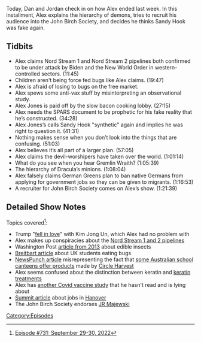 {{DEFAULTSORT:
    #_EPISODE_0731:September 29-30, 2022
}}{{Episode
    | title             = September 29-30, 2022
    | caption           = [https://knowledgefight.libsyn.com/731-september-29-30-2022 Listen to this episode on Libsyn]
    | episodeNumber     = 731
    | length            = 01:37:28
    | airDate           = October 3, 2022
    | coverageStartDate = September 29, 2022
    | coverageEndDate   = September 30, 2022
    | previousEpisode   = [[730: August 12, 2003]]
}}

{{Stub}}

Today, Dan and Jordan check in on how Alex ended last week.  In this installment, Alex explains the hierarchy of demons, tries to recruit his audience into the John Birch Society, and decides he thinks Sandy Hook was fake again.

==Tidbits==

* Alex claims Nord Stream 1 and Nord Stream 2 pipelines both confirmed to be under attack by Biden and the New World Order in western-controlled sectors. (11:45)
* Children aren't being force fed bugs like Alex claims. (19:47)
* Alex is afraid of losing to bugs on the free market.
* Alex spews some anti-vax stuff by misinterpreting an observational study.
* Alex Jones is paid off by the slow bacon cooking lobby. (27:15)
* Alex needs the SPARS document to be prophetic for his fake reality that he’s constructed. (34:28)
* Alex Jones’s calls Sandy Hook "synthetic" again and implies he was right to question it. (41:31)
* Nothing makes sense when you don’t look into the things that are confusing. (51:03)
* Alex believes it’s all part of a larger plan. (57:05)
* Alex claims the devil-worshipers have taken over the world. (1:01:14)
* What do you see when you hear Gremlin Wraith? (1:05:39)
* The hierarchy of Dracula’s minions. (1:08:04)
* Alex falsely claims German Greens plan to ban native Germans from applying for government jobs so they can be given to migrants. (1:16:53)
* A recruiter for John Birch Society comes on Alex’s show. (1:21:39)

==Detailed Show Notes==

Topics covered<ref>[https://knowledgefight.com/research/2022/10/2/episode-731-september-29-30-2022 Episode #731: September 29-30, 2022]</ref>:

*Trump "[https://thehill.com/blogs/ballot-box/409104-trump-kim-jong-un-and-i-fell-in-love/ fell in love]" with Kim Jong Un, which Alex had no problem with
*Alex makes up conspiracies about the [https://www.vox.com/world/2022/9/28/23376356/nord-stream-pipeline-russia-explosions-sabotage Nord Stream 1 and 2 pipelines]
*Washington Post [https://www.washingtonpost.com/news/answer-sheet/wp/2013/05/13/insects-a-new-nutritious-ingredient-for-school-lunches/ article from 2013] about edible insects
*[https://www.breitbart.com/europe/2022/05/31/eat-the-bugs-welsh-schoolchildren-fed-insects-encourage-sustainability/ Breitbart article] about UK students eating bugs
*[https://newspunch.com/wef-endorsed-bugs-and-insects-force-fed-to-children-in-1000-australian-schools/ NewsPunch article] misrepresenting the fact that [https://www.kidsnews.com.au/environment/insect-chips-could-be-just-the-cricket-for-the-planets-future/news-story/694409445fc2d4860718f86d35e4a0f5 some Australian school canteens offer products] made by [https://circleharvest.com.au/pages/school-programs Circle Harvest]
*Alex seems confused about the distinction between keratin and [https://www.center4research.org/whats-deal-keratin-treatments keratin treatments]
*Alex has [https://www.thelancet.com/journals/landia/article/PIIS2213-8587(22)00158-9/fulltext#%20 another Covid vaccine study] that he hasn't read and is lying about
*[https://summit.news/2022/09/23/germany-greens-plan-to-ban-native-germans-from-a-third-of-jobs-to-promote-diversity/ Summit article] about jobs in [https://www.citypopulation.de/en/germany/niedersachsen/region_hannover/03241001__hannover/ Hanover]
*The John Birch Society endorses [https://www.nytimes.com/2022/09/29/us/politics/jr-majewski-military-record.html JR Majewski]

[[Category:Episodes]]
